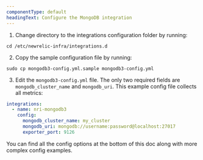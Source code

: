 ```yaml
---
componentType: default
headingText: Configure the MongoDB integration
---
```


1. Change directory to the integrations configuration folder by running:

  ```shell
  cd /etc/newrelic-infra/integrations.d
  ```

2. Copy the sample configuration file by running:

  ```shell
  sudo cp mongodb3-config.yml.sample mongodb3-config.yml
  ```

3. Edit the `mongodb3-config.yml` file. The only two required fields are `mongodb_cluster_name` and `mongodb_uri`. This example config file collects all metrics:

  ```yml
  integrations:
    - name: nri-mongodb3
      config:
        mongodb_cluster_name: my_cluster
        mongodb_uri: mongodb://username:password@localhost:27017
        exporter_port: 9126
  ```

You can find all the config options at the bottom of this doc along with more complex config examples.


